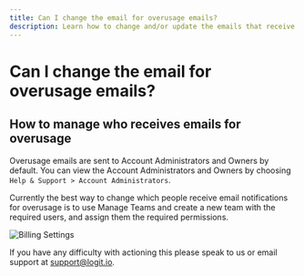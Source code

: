 ```yaml
---
title: Can I change the email for overusage emails?
description: Learn how to change and/or update the emails that receive overusage emails
---
```


# Can I change the email for overusage emails?

## How to manage who receives emails for overusage

Overusage emails are sent to Account Administrators and Owners by default. 
You can view the Account Administrators and Owners by choosing `Help & Support > Account Administrators`.

Currently the best way to change which people receive email notifications 
for overusage is to use Manage Teams and create a new team with the 
required users, and assign them the required permissions.

![Billing Settings](@/images/help/subscription-usage/billing-settings.png)

If you have any difficulty with actioning this please speak to 
us <IntercomButton text="via live chat" /> or email support at [support@logit.io](mailto:support@logit.io).